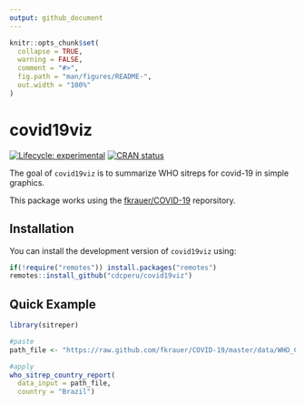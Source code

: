 ```yaml
---
output: github_document
---
```


<!-- README.md is generated from README.Rmd. Please edit that file -->

```r
knitr::opts_chunk$set(
  collapse = TRUE,
  warning = FALSE,
  comment = "#>",
  fig.path = "man/figures/README-",
  out.width = "100%"
)
```
# covid19viz

<!-- badges: start -->
[![Lifecycle: experimental](https://img.shields.io/badge/lifecycle-experimental-orange.svg)](https://www.tidyverse.org/lifecycle/#experimental)
[![CRAN status](https://www.r-pkg.org/badges/version/covid19viz)](https://cran.r-project.org/package=covid19viz)
<!-- badges: end -->

The goal of `covid19viz` is to summarize WHO sitreps for covid-19 in simple graphics.

This package works using the [fkrauer/COVID-19](https://github.com/fkrauer/COVID-19) reporsitory.

## Installation

<!--
You can install the released version of covid19viz from [CRAN](https://CRAN.R-project.org) with:

``` r
install.packages("covid19viz")
```
-->

You can install the development version of `covid19viz` using:

``` r
if(!require("remotes")) install.packages("remotes")
remotes::install_github("cdcperu/covid19viz")
```

## Quick Example


```r
library(sitreper)

#paste
path_file <- "https://raw.github.com/fkrauer/COVID-19/master/data/WHO_COVID19_ALL_ADM0_2020-03-10.csv"

#apply
who_sitrep_country_report(
  data_input = path_file,
  country = "Brazil")
```


